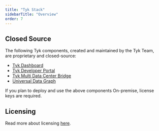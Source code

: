 ```yaml
---
title: "Tyk Stack"
sidebarTitle: "Overview"
order: 7
---
```



<OssProductListInclude/>

## Closed Source

The following Tyk components, created and maintained by the Tyk Team, are proprietary and closed-source:

* [Tyk Dashboard](/5.5/tyk-dashboard)
* [Tyk Developer Portal](/5.5/tyk-developer-portal)
* [Tyk Multi Data Center Bridge](/5.5/tyk-multi-data-centre)
* [Universal Data Graph](/5.5/universal-data-graph)

If you plan to deploy and use the above components On-premise, license keys are required.

## Licensing
Read more about licensing [here](/5.5/apim#licensing).